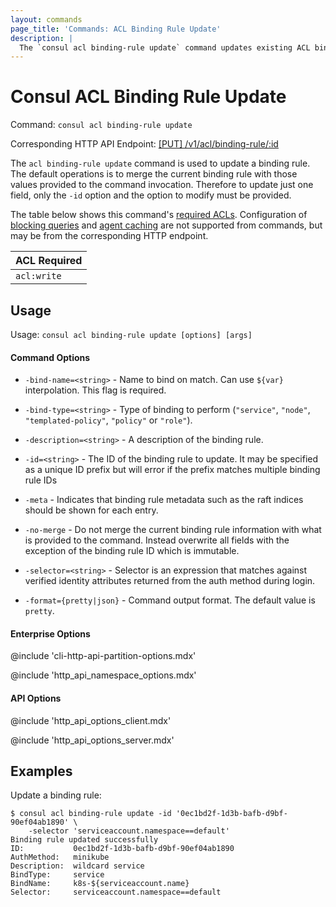 ```yaml
---
layout: commands
page_title: 'Commands: ACL Binding Rule Update'
description: |
  The `consul acl binding-rule update` command updates existing ACL binding rules. These rules bind auth methods to specific services or roles.
---
```


# Consul ACL Binding Rule Update

Command: `consul acl binding-rule update`

Corresponding HTTP API Endpoint: [\[PUT\] /v1/acl/binding-rule/:id](/consul/api-docs/acl/binding-rules#update-a-binding-rule)

The `acl binding-rule update` command is used to update a binding rule. The
default operations is to merge the current binding rule with those values
provided to the command invocation. Therefore to update just one field, only
the `-id` option and the option to modify must be provided.

The table below shows this command's [required ACLs](/consul/api-docs/api-structure#authentication). Configuration of
[blocking queries](/consul/api-docs/features/blocking) and [agent caching](/consul/api-docs/features/caching)
are not supported from commands, but may be from the corresponding HTTP endpoint.

| ACL Required |
| ------------ |
| `acl:write`  |

## Usage

Usage: `consul acl binding-rule update [options] [args]`

#### Command Options

- `-bind-name=<string>` - Name to bind on match. Can use `${var}`
  interpolation. This flag is required.

- `-bind-type=<string>` - Type of binding to perform (`"service"`, `"node"`, `"templated-policy"`, `"policy"` or `"role"`).

- `-description=<string>` - A description of the binding rule.

- `-id=<string>` - The ID of the binding rule to update. It may be specified as a
  unique ID prefix but will error if the prefix matches multiple binding rule IDs

- `-meta` - Indicates that binding rule metadata such as the raft
  indices should be shown for each entry.

- `-no-merge` - Do not merge the current binding rule information with what is
  provided to the command. Instead overwrite all fields with the exception of the
  binding rule ID which is immutable.

- `-selector=<string>` - Selector is an expression that matches against
  verified identity attributes returned from the auth method during login.

- `-format={pretty|json}` - Command output format. The default value is `pretty`.

#### Enterprise Options

@include 'cli-http-api-partition-options.mdx'

@include 'http_api_namespace_options.mdx'

#### API Options

@include 'http_api_options_client.mdx'

@include 'http_api_options_server.mdx'

## Examples

Update a binding rule:

```shell-session
$ consul acl binding-rule update -id '0ec1bd2f-1d3b-bafb-d9bf-90ef04ab1890' \
    -selector 'serviceaccount.namespace==default'
Binding rule updated successfully
ID:           0ec1bd2f-1d3b-bafb-d9bf-90ef04ab1890
AuthMethod:   minikube
Description:  wildcard service
BindType:     service
BindName:     k8s-${serviceaccount.name}
Selector:     serviceaccount.namespace==default
```
